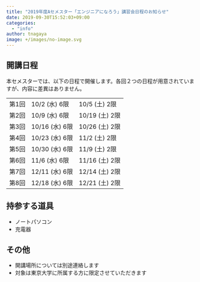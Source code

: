 ```yaml
---
title: "2019年度Aセメスター「エンジニアになろう」講習会日程のお知らせ"
date: 2019-09-30T15:52:03+09:00
categories:
  - "info"
author: tnagaya
image: +/images/no-image.svg
---
```


## 開講日程

本セメスターでは、以下の日程で開催します。各回２つの日程が用意されていますが、内容に差異はありません。

<table>
  <tbody>
    <tr>
      <td>第1回</td>
      <td>10/2 (水) 6限</td>
      <td>10/5 (土) 2限</td>
    </tr>
    <tr>
      <td>第2回</td>
      <td>10/9 (水) 6限</td>
      <td>10/19 (土) 2限</td>
    </tr>
    <tr>
      <td>第3回</td>
      <td>10/16 (水) 6限</td>
      <td>10/26 (土) 2限</td>
    </tr>
    <tr>
      <td>第4回</td>
      <td>10/23 (水) 6限</td>
      <td>11/2 (土) 2限</td>
    </tr>
    <tr>
      <td>第5回</td>
      <td>10/30 (水) 6限</td>
      <td>11/9 (土) 2限</td>
    </tr>
    <tr>
      <td>第6回</td>
      <td>11/6 (水) 6限</td>
      <td>11/16 (土) 2限</td>
    </tr>
    <tr>
      <td>第7回</td>
      <td>12/11 (水) 6限</td>
      <td>12/14 (土) 2限</td>
    </tr>
    <tr>
      <td>第8回</td>
      <td>12/18 (水) 6限</td>
      <td>12/21 (土) 2限</td>
    </tr>
  </tbody>
</table>

## 持参する道具

- ノートパソコン
- 充電器

## その他

- 開講場所については別途連絡します
- 対象は東京大学に所属する方に限定させていただきます
